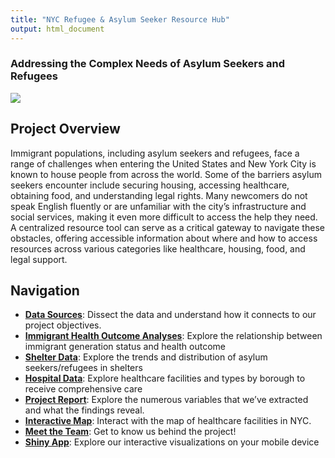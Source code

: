 ```yaml
---
title: "NYC Refugee & Asylum Seeker Resource Hub"
output: html_document
---
```


### Addressing the Complex Needs of Asylum Seekers and Refugees

![](image/coverpagephoto.webp)

## Project Overview 

Immigrant populations, including asylum seekers and refugees, face a range of challenges when entering the United States and New York City is known to house people from across the world. Some of the barriers asylum seekers encounter include securing housing, accessing healthcare, obtaining food, and understanding legal rights. Many newcomers do not speak English fluently or are unfamiliar with the city's infrastructure and social services, making it even more difficult to access the help they need. A centralized resource tool can serve as a critical gateway to navigate these obstacles, offering accessible information about where and how to access resources across various categories like healthcare, housing, food, and legal support.



## Navigation 

- [**Data Sources**](data_processing.html): Dissect the data and understand how it connects to our project objectives. 
- [**Immigrant Health Outcome Analyses**](health_data.html): Explore the relationship between immigrant generation status and health outcome
- [**Shelter Data**](shelter_data.html): Explore the trends and distribution of asylum seekers/refugees in shelters
- [**Hospital Data**](hospital_data.rmd): Explore healthcare facilities and types by borough to receive comprehensive care
- [**Project Report**](project_report.html): Explore the numerous variables that we've extracted and what the findings reveal. 
- [**Interactive Map**](interactive_map.html): Interact with the map of healthcare facilities in NYC. 
- [**Meet the Team**](about_us.html): Get to know us behind the project!
- [**Shiny App**](https://yuchengzhao.shinyapps.io/shiny_dashboard_template/): Explore our interactive visualizations on your mobile device 




